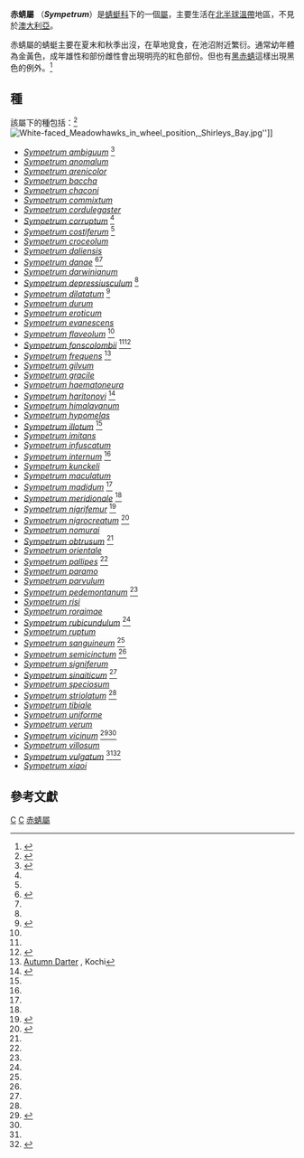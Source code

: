 {{Automatic Taxobox
| taxon = Sympetrum
| image = Darter August 2007-20.jpg
| image_caption = ''[[Sympetrum_fonscolombii|Sympetrum fonscolombii]]''
| authority = [[愛德華·紐曼_(昆蟲學家)|Newman]], 1833
}}
'''赤蜻屬''' （'''''Sympetrum'''''）是[[蜻蜓科|蜻蜓科]]下的一個[[屬|屬]]，主要生活在[[北半球|北半球]][[溫帶|溫帶]]地區，不見於[[澳大利亞|澳大利亞]]。

赤蜻屬的蜻蜓主要在夏末和秋季出沒，在草地覓食，在池沼附近繁衍。通常幼年體為金黃色，成年雄性和部份雌性會出現明亮的紅色部份。但也有[[黑赤蜻|黑赤蜻]]這樣出現黑色的例外。<ref>{{cite book | last = Needham | first = James G. | authorlink = | coauthors = Minter J. Westfall, Jr. and Michael L. May | title = Dragonflies of North America (rev. ed.) | publisher = Scientific Publishers | date = 2000 | location = Gainesville, FL | url = | isbn =  0-945417-94-2 | page = 795 }}</ref>

==種==
該屬下的種包括：<ref name="WOL">{{cite web|title=World Odonata List|url=http://www.pugetsound.edu/academics/academic-resources/slater-museum/biodiversity-resources/dragonflies/world-odonata-list2/|publisher=[[University_of_Puget_Sound|University of Puget Sound]]|accessdate=3 Oct 2013|author=Martin Schorr, Martin Lindeboom, Dennis Paulson|archive-date=2015-06-29|archive-url=https://web.archive.org/web/20150629024023/http://www.pugetsound.edu/academics/academic-resources/slater-museum/biodiversity-resources/dragonflies/world-odonata-list2/|dead-url=no}}</ref>
[[File:White-faced_Meadowhawks_in_wheel_position,_Shirleys_Bay.jpg|thumb]]'']]
{{div col|colwidth=18em}}
*''[[Sympetrum_ambiguum|Sympetrum ambiguum]]'' {{small|(Rambur, 1842)}}<ref name="NAO">{{cite web|title=North American Odonata|url=http://www.pugetsound.edu/academics/academic-resources/slater-museum/biodiversity-resources/dragonflies/north-american-odonata/|publisher=University of Puget Sound|accessdate=5 August 2010|year=2009|archive-date=2010-07-11|archive-url=https://web.archive.org/web/20100711213624/http://www.pugetsound.edu/academics/academic-resources/slater-museum/biodiversity-resources/dragonflies/north-american-odonata/|dead-url=no}}</ref>
*''[[Sympetrum_anomalum|Sympetrum anomalum]]'' {{small|Needham, 1930}}
*''[[Sympetrum_arenicolor|Sympetrum arenicolor]]'' {{small|Jödicke, 1994}}
*''[[Sympetrum_baccha|Sympetrum baccha]]'' {{small|(Selys, 1884)}}
*''[[Sympetrum_chaconi|Sympetrum chaconi]]'' {{small|De Marmels, 1994}}
*''[[Sympetrum_commixtum|Sympetrum commixtum]]'' {{small|(Selys, 1884)}}
*''[[Sympetrum_cordulegaster|Sympetrum cordulegaster]]'' {{small|(Selys, 1883)}}
*''[[Sympetrum_corruptum|Sympetrum corruptum]]'' {{small|(Hagen, 1861)}}<ref name="NAO"/>
*''[[Sympetrum_costiferum|Sympetrum costiferum]]'' {{small| (Hagen, 1861)}}<ref name="NAO"/>
*''[[Sympetrum_croceolum|Sympetrum croceolum]]'' {{small|(Selys, 1883)}}
*''[[Sympetrum_daliensis|Sympetrum daliensis]]'' {{small|Zhu, 1999}}
*''[[Sympetrum_danae|Sympetrum danae]]'' {{small|(Sulzer, 1776)}}<ref name="BDS">{{cite web|title=Checklist of UK Species|url=http://www.british-dragonflies.org.uk/content/uk-species|publisher=[[British_Dragonfly_Society|British Dragonfly Society]]|accessdate=5 August 2010|archive-date=2012-09-27|archive-url=https://www.webcitation.org/6AzZ1k48F?url=http://www.british-dragonflies.org.uk/content/uk-species|dead-url=no}}</ref><ref name="NAO"/>
*''[[Sympetrum_darwinianum|Sympetrum darwinianum]]'' {{small|Selys, 1883}}
*''[[Sympetrum_depressiusculum|Sympetrum depressiusculum]]'' {{small|(Selys, 1841)}}<ref name="DPIX"/>
*''[[Sympetrum_dilatatum|Sympetrum dilatatum]]'' {{small|(Calvert, 1892)}}<ref>{{IUCN2010.3|title=Sympetrum dilatatum|assessors=Suhling, F. & Martens, A.|year=2011|id=21226|downloaded=3 October 2011}}</ref>
*''[[Sympetrum_durum|Sympetrum durum]]'' {{small|Bartenev, 1916}}
*''[[Sympetrum_eroticum|Sympetrum eroticum]]'' {{small|(Selys, 1883)}}
*''[[Sympetrum_evanescens|Sympetrum evanescens]]'' {{small|De Marmels, 1992}}
*''[[Sympetrum_flaveolum|Sympetrum flaveolum]]'' {{small|(Linnaeus, 1758)}} <ref name="BDS"/>
*''[[Sympetrum_fonscolombii|Sympetrum fonscolombii]]'' {{small|(Selys, 1840)}}<ref name="BDS"/><ref>{{cite book|last=Samways|first=Michael J.|title=Dragonflies and damselflies of South Africa|year=2008|publisher=Pensoft|location=Sofia|isbn=9546423300|edition=1st ed.}}</ref>
*''[[Sympetrum_frequens|Sympetrum frequens]]'' {{small|(Selys, 1883)}} <ref>[http://lifeinkochi.net/2010/07/autumn-darter/ Autumn Darter] {{Wayback|url=http://lifeinkochi.net/2010/07/autumn-darter/ |date=20180826045415 }}, Kochi</ref>
*''[[Sympetrum_gilvum|Sympetrum gilvum]]'' {{small|(Selys, 1884)}}
*''[[Sympetrum_gracile|Sympetrum gracile]]'' {{small|Oguma, 1915}}
*''[[Sympetrum_haematoneura|Sympetrum haematoneura]]'' {{small|Fraser, 1924}}
*''[[Sympetrum_haritonovi|Sympetrum haritonovi]]'' {{small|Borisov, 1983}}<ref>{{IUCN2010.3|title=Sympetrum haritonovi|assessors=Clausnitzer, V.|year=2007|id=158697|downloaded=3 October 2011}}</ref>
*''[[Sympetrum_himalayanum|Sympetrum himalayanum]]'' {{small|Navás, 1934}}
*''[[Sympetrum_hypomelas|Sympetrum hypomelas]]'' {{small|(Selys, 1884)}}
*''[[Sympetrum_illotum|Sympetrum illotum]]'' {{small|(Hagen, 1861)}}<ref name="NAO"/>
*''[[Sympetrum_imitans|Sympetrum imitans]]'' {{small|Selys, 1886}}
*''[[Sympetrum_infuscatum|Sympetrum infuscatum]]'' {{small|(Selys, 1883)}}
*''[[Sympetrum_internum|Sympetrum internum]]'' {{small|Montgomery, 1943}}<ref name="NAO"/>
*''[[Sympetrum_kunckeli|Sympetrum kunckeli]]'' {{small|(Selys, 1884)}}
*''[[Sympetrum_maculatum|Sympetrum maculatum]]'' {{small|Oguma, 1922}}
*''[[Sympetrum_madidum|Sympetrum madidum]]'' {{small|(Hagen, 1861)}} <ref name="NAO"/>
*''[[Sympetrum_meridionale|Sympetrum meridionale]]'' {{small|(Selys, 1841)}} <ref name="DPIX"/>
*''[[Sympetrum_nigrifemur|Sympetrum nigrifemur]]'' {{small|(Selys, 1884)}} <ref>{{IUCN2010.2
|assessors=Kalkman, V.J.
|year=2009
|id=60292/0
|title=Sympetrum nigrifemur
|downloaded=25 Aug 2010
}}</ref>
*''[[Sympetrum_nigrocreatum|Sympetrum nigrocreatum]]'' {{small|Calvert, 1920}} <ref>{{IUCN2010.3|title=Sympetrum nigrocreatum|assessors=Paulson, D. R.|year=2007|id=164924|downloaded=3 October 2011}}</ref>
*''[[Sympetrum_nomurai|Sympetrum nomurai]]'' {{small|Asahina, 1997}}
*''[[Sympetrum_obtrusum|Sympetrum obtrusum]]'' {{small|(Hagen, 1861)}} <ref name="NAO"/>
*''[[Sympetrum_orientale|Sympetrum orientale]]'' {{small|(Selys, 1883)}}
*''[[Sympetrum_pallipes|Sympetrum pallipes]]'' {{small|(Hagen, 1874)}} <ref name="NAO"/>
*''[[Sympetrum_paramo|Sympetrum paramo]]'' {{small|De Marmels, 2001}}
*''[[Sympetrum_parvulum|Sympetrum parvulum]]'' {{small|(Bartenev, 1912)}}
*''[[Sympetrum_pedemontanum|Sympetrum pedemontanum]]'' {{small|(Müller, 1766)}}<ref name="BDS"/>
*''[[Sympetrum_risi|Sympetrum risi]]'' {{small|Bartenev, 1914}}
*''[[Sympetrum_roraimae|Sympetrum roraimae]]'' {{small|De Marmels, 1988}}
*''[[Sympetrum_rubicundulum|Sympetrum rubicundulum]]'' {{small|(Say, 1840)}} <ref name="NAO"/>
*''[[Sympetrum_ruptum|Sympetrum ruptum]]'' {{small|Needham, 1930}}
*''[[Sympetrum_sanguineum|Sympetrum sanguineum]]'' {{small|(Müller, 1764)}} <ref name="BDS"/>
*''[[Sympetrum_semicinctum|Sympetrum semicinctum]]'' {{small|(Say, 1840)}} <ref name="NAO"/>
*''[[Sympetrum_signiferum|Sympetrum signiferum]]'' {{small|Cannings & Garrison, 1991}}
*''[[Sympetrum_sinaiticum|Sympetrum sinaiticum]]'' {{small|Dumont, 1977}} <ref name="DPIX"/>
*''[[Sympetrum_speciosum|Sympetrum speciosum]]'' {{small|Oguma, 1915}}
*''[[Sympetrum_striolatum|Sympetrum striolatum]]'' {{small|(Charpentier, 1840)}} <ref name="BDS"/>
*''[[Sympetrum_tibiale|Sympetrum tibiale]]'' {{small|(Ris, 1897)}}
*''[[Sympetrum_uniforme|Sympetrum uniforme]]'' {{small|(Selys, 1883)}}
*''[[Sympetrum_verum|Sympetrum verum]]'' {{small|Bartenev, 1916}}
*''[[Sympetrum_vicinum|Sympetrum vicinum]]'' {{small|(Hagen, 1861)}} <ref name='Bins'>{{cite book|last=Dunkle|first=S. W.|title=Dragonflies through Binoculars|year=2000|publisher=[[OUP|OUP]]}}</ref><ref name="NAO"/>
*''[[Sympetrum_villosum|Sympetrum villosum]]'' {{small|Ris, 1911}}
*''[[Sympetrum_vulgatum|Sympetrum vulgatum]]'' {{small|(Linnaeus, 1758)}} <ref name="BDS"/><ref name="DPIX">{{cite web|title=Checklist, English common names|url=http://www.dragonflypix.com/checklist.html|publisher=DragonflyPix.com|accessdate=5 August 2010|deadurl=yes|archiveurl=https://archive.is/20121204160258/http://www.dragonflypix.com/checklist.html|archivedate=2012-12-04}}</ref>
*''[[Sympetrum_xiaoi|Sympetrum xiaoi]]'' {{small|Han & Zhu, 1997}}
{{div col end}}

==參考文獻==
{{reflist}}

{{Commonscat|Sympetrum}}
{{taxonbar}}
[[Category:_1833年描述的分类群|C]]
[[Category:蜻蜓科|C]]
[[Category:赤蜻屬|]]